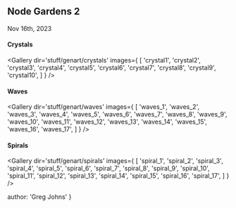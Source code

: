 
## Node Gardens 2
<time>Nov 16th, 2023</time>

#### Crystals
<Gallery dir='stuff/genart/crystals' images={
  [
    'crystal1',
    'crystal2',
    'crystal3',
    'crystal4',
    'crystal5',
    'crystal6',
    'crystal7',
    'crystal8',
    'crystal9',
    'crystal10',
  ]
} />

#### Waves

<Gallery dir='stuff/genart/waves' images={
  [
    'waves_1',
    'waves_2',
    'waves_3',
    'waves_4',
    'waves_5',
    'waves_6',
    'waves_7',
    'waves_8',
    'waves_9',
    'waves_10',
    'waves_11',
    'waves_12',
    'waves_13',
    'waves_14',
    'waves_15',
    'waves_16',
    'waves_17',
  ]
} />

#### Spirals
<Gallery dir='stuff/genart/spirals' images={
  [
    'spiral_1',
    'spiral_2',
    'spiral_3',
    'spiral_4',
    'spiral_5',
    'spiral_6',
    'spiral_7',
    'spiral_8',
    'spiral_9',
    'spiral_10',
    'spiral_11',
    'spiral_12',
    'spiral_13',
    'spiral_14',
    'spiral_15',
    'spiral_16',
    'spiral_17',
  ]
} />

  author: 'Greg Johns'
}

